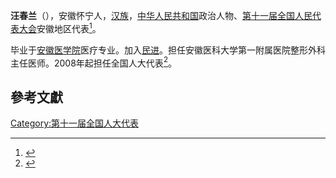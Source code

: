 '''汪春兰'''（{{bd|1949年||}}），安徽怀宁人，[[汉族|汉族]]，[[中华人民共和国|中华人民共和国]]政治人物、[[第十一届全国人民代表大会|第十一届全国人民代表大会]]安徽地区代表<ref>{{cite web|author=新华网|title=第十一届全国人大代表|url=http://news.xinhuanet.com/ziliao/2008-03/03/content_7708230.htm?node=36628|publisher=新华网|accessdate=2014-01-07|archive-date=2014-01-10|archive-url=https://web.archive.org/web/20140110211415/http://news.xinhuanet.com/ziliao/2008-03/03/content_7708230.htm?node=36628|dead-url=no}}</ref>。

毕业于[[安徽医学院|安徽医学院]]医疗专业。加入[[民进|民进]]。担任安徽医科大学第一附属医院整形外科主任医师。2008年起担任全国人大代表<ref>{{cite news|title=全国人大代表信息-汪春兰|url= http://210.82.31.1:8084/delegate/viewDelegate.action?dbid=111004|accessdate=2013-04-05|newspaper=全国人大网|archive-url=https://web.archive.org/web/20140407062604/http://www.npc.gov.cn/delegate/viewDelegate.action?dbid=111004|archive-date=2014-04-07|dead-url=yes}}</ref>。

==參考文獻==
{{reflist}}
[[Category:第十一届全国人大代表|Category:第十一届全国人大代表]]